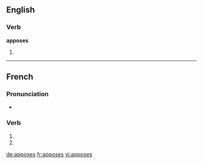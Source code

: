 {{also|apposés}}
==English==

===Verb===
'''apposes'''

# {{third-person singular of|appose}}

----

==French==

===Pronunciation===
* {{homophones|appose|apposent}}

===Verb===
{{fr-verb-form}}

# {{conjugation of|apposer||2|s|pres|ind|lang=fr}}
# {{conjugation of|apposer||2|s|pres|sub|lang=fr}}

[[de:apposes]]
[[fr:apposes]]
[[vi:apposes]]